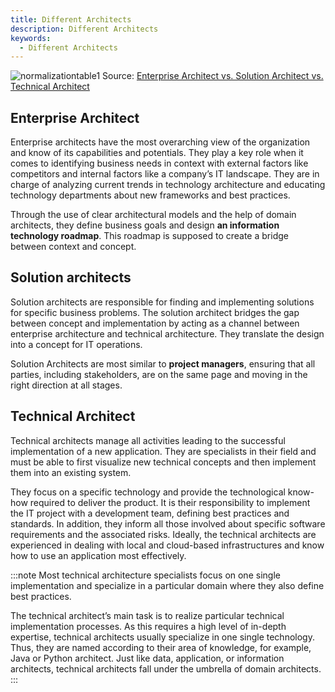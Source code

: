 ```yaml
---
title: Different Architects
description: Different Architects
keywords:
  - Different Architects
---
```


![normalizationtable1](/img/tech-concepts/industrial-knowledge/EN-IT-Arch-Roles_Poster_Landing_Page_Preview.webp)
Source: [Enterprise Architect vs. Solution Architect vs. Technical Architect](https://www.leanix.net/en/wiki/ea/enterprise-architect-vs-solution-architect-vs-technical-architect-whats-the-difference?utm_term=&utm_source=adwords&utm_medium=ppc&utm_campaign=UK+%7C+EAM+%7C+Enterprise+Architecture+Management+%7C+DSA+%7C+ENG&hsa_ver=3&hsa_cam=14987523060&hsa_grp=132266104047&hsa_acc=9751618594&hsa_kw=&hsa_mt=&hsa_net=adwords&hsa_src=g&hsa_tgt=dsa-1437331584213&hsa_ad=553991248788&gclid=CjwKCAjwkYGVBhArEiwA4sZLuPrG0uMss14S8b0nsA3qFjvS6l_VafEn3HIsW3TRhhdT4yD9m6ec8xoCnsIQAvD_BwE#form)

## Enterprise Architect

Enterprise architects have the most overarching view of the organization and know of its capabilities and potentials. They play a key role when it comes to identifying business needs in context with external factors like competitors and internal factors like a company’s IT landscape. They are in charge of analyzing current trends in technology architecture and educating technology departments about new frameworks and best practices.

Through the use of clear architectural models and the help of domain architects, they define business goals and design **an information technology roadmap**. This roadmap is supposed to create a bridge between context and concept.

## Solution architects 

Solution architects are responsible for finding and implementing solutions for specific business problems. The solution architect bridges the gap between concept and implementation by acting as a channel between enterprise architecture and technical architecture. They translate the design into a concept for IT operations.

Solution Architects are most similar to **project managers**, ensuring that all parties, including stakeholders, are on the same page and moving in the right direction at all stages.


## Technical Architect

Technical architects manage all activities leading to the successful implementation of a new application. They are specialists in their field and must be able to first visualize new technical concepts and then implement them into an existing system.

They focus on a specific technology and provide the technological know-how required to deliver the product. It is their responsibility to implement the IT project with a development team, defining best practices and standards. In addition, they inform all those involved about specific software requirements and the associated risks. Ideally, the technical architects are experienced in dealing with local and cloud-based infrastructures and know how to use an application most effectively.

:::note
Most technical architecture specialists focus on one single implementation and specialize in a particular domain where they also define best practices.

The technical architect’s main task is to realize particular technical implementation processes. As this requires a high level of in-depth expertise, technical architects usually specialize in one single technology. Thus, they are named according to their area of knowledge, for example, Java or Python architect. Just like data, application, or information architects, technical architects fall under the umbrella of domain architects.
:::